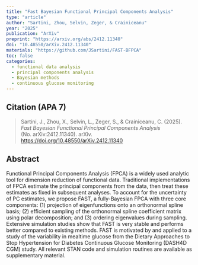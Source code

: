 ```yaml
---
title: "Fast Bayesian Functional Principal Components Analysis"
type: "article"
author: "Sartini, Zhou, Selvin, Zeger, & Crainiceanu"
year: "2025"
publication: "ArXiv"
preprint: "https://arxiv.org/abs/2412.11340"
doi: "10.48550/arXiv.2412.11340"
materials: "https://github.com/JSartini/FAST-BFPCA"
toc: false
categories:
  - functional data analysis
  - principal components analysis
  - Bayesian methods
  - continuous glucose monitoring
---
```


## Citation (APA 7)

> Sartini, J., Zhou, X., Selvin, L., Zeger, S., & Crainiceanu, C. (2025). *Fast Bayesian Functional Principal Components Analysis* (No. arXiv:2412.11340). arXiv. <https://doi.org/10.48550/arXiv.2412.11340>

## Abstract

Functional Principal Components Analysis (FPCA) is a widely used analytic tool for dimension reduction of functional data. Traditional implementations of FPCA estimate the principal components from the data, then treat these estimates as fixed in subsequent analyses. To account for the uncertainty of PC estimates, we propose FAST, a fully-Bayesian FPCA with three core components: (1) projection of eigenfunctions onto an orthonormal spline basis; (2) efficient sampling of the orthonormal spline coefficient matrix using polar decomposition; and (3) ordering eigenvalues during sampling. Extensive simulation studies show that FAST is very stable and performs better compared to existing methods. FAST is motivated by and applied to a study of the variability in mealtime glucose from the Dietary Approaches to Stop Hypertension for Diabetes Continuous Glucose Monitoring (DASH4D CGM) study. All relevant STAN code and simulation routines are available as supplementary material.
